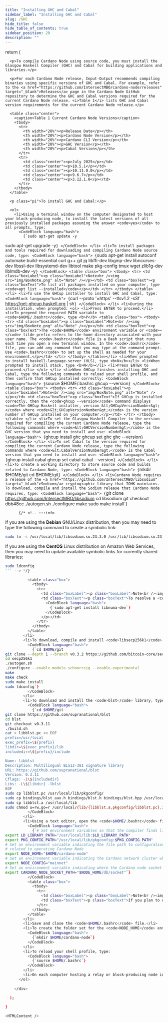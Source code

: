 ```yaml
---
title: "Installing GHC and Cabal"
sidebar_label: "Installing GHC and Cabal"
slug: /GHC
hide_title: false
hide_table_of_contents: true
sidebar_position: 20
description: ""
---
```




  return (
    <div>
      
      <p>To compile Cardano Node using source code, you must install the Glasgow Haskell Compiler (GHC) and Cabal for building applications and libraries.</p>

      <p>For each Cardano Node release, Input-Output recommends compiling binaries using specific versions of GHC and Cabal. For example, refer to the <a href="https://github.com/IntersectMBO/cardano-node/releases" target="_blank">Releases</a> page in the Cardano Node GitHub repository to determine the GHC and Cabal versions required for the current Cardano Node release. <i>Table 1</i> lists GHC and Cabal version requirements for the current Cardano Node release.</p>

      <table class="center">
        <caption>Table 1 Current Cardano Node Versions</caption>
        <tbody>
          <tr>
            <th width="20%"><p>Release Date</p></th>
            <th width="20%"><p>Cardano Node Version</p></th>
            <th width="20%"><p>Cardano CLI Version</p></th>
            <th width="20%"><p>GHC Version</p></th>
            <th width="20%"><p>Cabal Version</p></th>
          </tr>
          <tr>
            <td class="center"><p>July 2025</p></td>
            <td class="center"><p>10.5.1</p></td>
            <td class="center"><p>10.11.0.0</p></td>
            <td class="center"><p>9.6.7</p></td>
            <td class="center"><p>3.12.1.0</p></td>
          </tr>
        </tbody>
      </table>

      <p class="pi">To install GHC and Cabal:</p>

      <ol>
        <li>Using a terminal window on the computer designated to host your block-producing node, to install the latest versions of all previously installed packages assuming the answer <code>yes</code> to all prompts, type:
          <CodeBlock language="bash">
            {`sudo apt-get update -y
sudo apt-get upgrade -y`}
          </CodeBlock>
        </li>
        <li>To install packages and tools required for downloading and compiling Cardano Node source code, type:
          <CodeBlock language="bash">
            {`sudo apt-get install autoconf automake build-essential curl g++ git jq libffi-dev libgmp-dev libncurses-dev libssl-dev libsystemd-dev libtool make pkg-config tmux wget zlib1g-dev liblmdb-dev -y`}
          </CodeBlock>
          <table class="box">
            <tbody>
              <tr>
                <td class="boxLabel"><p class="boxLabel">Note<br /><img src="img/BoxNote.png" alt="Note" /></p></td>
                <td class="boxText"><p class="boxText">To list all packages installed on your computer, type <code>apt list --installed</code></p></td>
              </tr>
            </tbody>
          </table>
        </li>
        <li>To use the GHCup installer to install GHC and Cabal, type:
          <CodeBlock language="bash">
            {`curl --proto '=https' --tlsv1.2 -sSf https://get-ghcup.haskell.org | sh`}
          </CodeBlock>
        </li>
        <li>During the installation, when prompted:
          <ol>
            <li>Press ENTER to proceed.</li>
            <li>To prepend the required PATH variable to <code>$HOME/.bashrc</code>, type <b>P</b>
            <table class="box">
              <tbody>
                <tr>
                  <td class="boxLabel"><p class="boxLabel">Note<br /><img src="img/BoxNote.png" alt="Note" /></p></td>
                  <td class="boxText"><p class="boxText">The <code>$HOME</code> environment variable or <code>~</code> tilde prefix refers to the home directory associated with your user name. The <code>.bashrc</code> file is a Bash script that runs each time you open a new terminal window. In the <code>.bashrc</code> file, you can add any command that you may type at the command prompt. Use <code>.bashrc</code> to set up the shell as needed for your environment.</p></td>
                </tr>
              </tbody>
            </table></li>
            <li>When prompted to install haskell-language-server (HLS), type <b>N</b></li>
            <li>When prompted to install stack, type <b>N</b></li>
            <li>Press ENTER to proceed.</li>
          </ol>
        </li>
        <li>When GHCup finishes installing GHC and Cabal, type the following commands to reload your shell profile, and then confirm that GHCup installed correctly:
          <CodeBlock language="bash">
            {`source $HOME/.bashrc
ghcup --version`}
          </CodeBlock>
          <table class="box">
            <tbody>
              <tr>
                <td class="boxLabel"><p class="boxLabel">Note<br /><img src="img/BoxNote.png" alt="Note" /></p></td>
                <td class="boxText"><p class="boxText">If GHCup is installed correctly, then the <code>ghcup --version</code> command displays <code>The GHCup Haskell installer, version &lt;GHCupVersionNumber&gt;</code> where <code>&lt;GHCupVersionNumber&gt;</code> is the version number of GHCup installed on your computer.</p></td>
              </tr>
            </tbody>
          </table>
        </li>
        <li>To set the Glasgow Haskell Compiler to the version required for compiling the current Cardano Node release, type the following commands where <code>&lt;GHCVersionNumber&gt;</code> is the GHC version that you need to install and use:
          <CodeBlock language="bash">
            {`ghcup install ghc <GHCVersionNumber>
ghcup set ghc <GHCVersionNumber>
ghc --version`}
          </CodeBlock>
        </li>
        <li>To set Cabal to the version required for compiling the current Cardano Node release, type the following commands where <code>&lt;CabalVersionNumber&gt;</code> is the Cabal version that you need to install and use:
          <CodeBlock language="bash">
            {`ghcup install cabal <CabalVersionNumber>
ghcup set cabal <CabalVersionNumber>
cabal --version`}
          </CodeBlock>
        </li>
        <li>To create a working directory to store source code and builds related to Cardano Node, type:
          <CodeBlock language="bash">
            {`mkdir $HOME/git
cd $HOME/git`}
          </CodeBlock>
        </li>
        <li>Cardano Node requires a release of the <a href="https://github.com/IntersectMBO/libsodium" target="_blank">Sodium</a> cryptographic library that IOHK maintains. To download, compile and install the Sodium release that Cardano Node requires, type:
          <CodeBlock language="bash">
            {`git clone https://github.com/IntersectMBO/libsodium
cd libsodium
git checkout dbb48cc
./autogen.sh
./configure
make
sudo make install`}
          </CodeBlock>

          {/* <!-- :::info
If you are using the **Debian** GNU/Linux distribution, then you may need to type the following command to create a symbolic link:

```bash
sudo ln -s /usr/local/lib/libsodium.so.23.3.0 /usr/lib/libsodium.so.23
```

If you are using the **CentOS** Linux distribution on Amazon Web Services, then you may need to update available symbolic links for currently shared libraries:

```bash
sudo ldconfig
``` --> */}

          <table class="box">
            <tbody>
              <tr>
                <td class="boxLabel"><p class="boxLabel">Note<br /><img src="img/BoxNote.png" alt="Note" /></p></td>
                <td class="boxText"><p class="boxText">To resolve a <code>cannot find -lnuma</code> error message when compiling Sodium, type:
                  <CodeBlock language="bash">
                    {`sudo apt-get install libnuma-dev`}
                  </CodeBlock>
                </p></td>
              </tr>
            </tbody>
          </table>
        </li>
        <li>To download, compile and install <code>libsecp256k1</code>, type:
          <CodeBlock language="bash">
            {`cd $HOME/git
git clone --depth 1 --branch v0.3.2 https://github.com/bitcoin-core/secp256k1
cd secp256k1
./autogen.sh
./configure --enable-module-schnorrsig --enable-experimental
make
make check
sudo make install
sudo ldconfig`}
          </CodeBlock>
        </li>
        <li>To download and install the <code>blst</code> library, type:
          <CodeBlock language="bash">
            {`cd $HOME/git
git clone https://github.com/supranational/blst
cd blst
git checkout v0.3.11
./build.sh
cat > libblst.pc << EOF
prefix=/usr/local
exec_prefix=\${prefix}
libdir=\${exec_prefix}/lib
includedir=\${prefix}/include

Name: libblst
Description: Multilingual BLS12-381 signature library
URL: https://github.com/supranational/blst
Version: 0.3.11
Cflags: -I\${includedir}
Libs: -L\${libdir} -lblst
EOF
sudo cp libblst.pc /usr/local/lib/pkgconfig/
sudo cp bindings/blst_aux.h bindings/blst.h bindings/blst.hpp /usr/local/include/
sudo cp libblst.a /usr/local/lib
sudo chmod u=rw,go=r /usr/local/{lib/{libblst.a,pkgconfig/libblst.pc},include/{blst.{h,hpp},blst_aux.h}}`}
          </CodeBlock>
        </li>
        <li>Using a text editor, open the <code>$HOME/.bashrc</code> file, and then add the following lines at the end of the file:
          <CodeBlock language="bash">
            {`# Set environment variables so that the compiler finds libsodium, libsecp256k1 and blst libraries on your computer
export LD_LIBRARY_PATH="/usr/local/lib:$LD_LIBRARY_PATH"
export PKG_CONFIG_PATH="/usr/local/lib/pkgconfig:$PKG_CONFIG_PATH"
# Set an environment variable indicating the file path to configuration files and scripts
# related to operating Cardano Node
export NODE_HOME="$HOME/cardano-node"
# Set an environment variable indicating the Cardano network cluster where your node runs
export NODE_CONFIG="mainnet"
# Set an environment variable indicating where the Cardano node socket file is located
export CARDANO_NODE_SOCKET_PATH="$NODE_HOME/db/socket"`}
          </CodeBlock>
          <table class="box">
            <tbody>
              <tr>
                <td class="boxLabel"><p class="boxLabel">Note<br /><img src="img/BoxNote.png" alt="Note" /></p></td>
                <td class="boxText"><p class="boxText">If you plan to use Cardano Node in a Testnet environment instead of Mainnet, then replace the line <code>export NODE_CONFIG="mainnet"</code> in your <code>$HOME/.bashrc</code> file with <code>export NODE_CONFIG="testnet"</code> Also, when working through the <i>How to Set Up a Cardano Stake Pool</i> guide, replace every instance of the command option <code>&#8209;&#8209;mainnet</code> with <code>&#8209;&#8209;testnet&#8209;magic &lt;MagicNumber&gt;</code> where <code>&lt;MagicNumber&gt;</code> is the network magic number for the Testnet that you use. For details on available Testnets, see <a href="https://book.world.dev.cardano.org/environments.html" target="_blank">Environments</a>.</p></td>
              </tr>
            </tbody>
          </table>
        </li>
        <li>Save and close the <code>$HOME/.bashrc</code> file.</li>
        <li>To create the folder set for the <code>NODE_HOME</code> environment variable in your <code>$HOME/.bashrc</code> file, type:
          <CodeBlock language="bash">
            {`mkdir $HOME/cardano-node`}
          </CodeBlock>
        </li>
        <li>To reload your shell profile, type:
          <CodeBlock language="bash">
            {`source $HOME/.bashrc`}
          </CodeBlock>
        </li>
        <li>On each computer hosting a relay or block-producing node in your stake pool configuration, repeat steps 1 to 15</li>
      </ol>
    
    </div>
  
  );

}

<HTMLContent />

